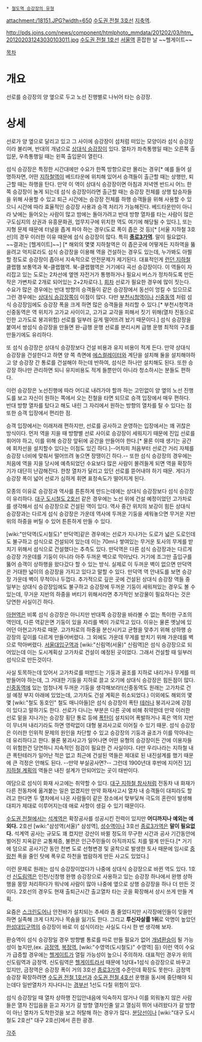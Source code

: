  * [[철도역 승강장의 유형]]

attachment:/18151.JPG?width=650
[[수도권 전철 3호선]] [[지축역]].

http://pds.joins.com/news/component/htmlphoto_mmdata/201202/03/htm_201202031243030103011.jpg
[[수도권 전철 1호선]] [[서울역]] 혼잡한 날 ~~헬게이트~~

{{{#!html
<iframe src="http://www.flickr.com/photos/ryanisland/8479705689/player/" width="500" height="375" frameborder="0" allowfullscreen webkitallowfullscreen mozallowfullscreen oallowfullscreen msallowfullscreen></iframe>
}}}

{{{+1 섬式 昇降場 / Island Platform }}}

[[목차]]

= 개요 =
선로를 승강장의 양 옆으로 두고 노선 진행별로 나뉘어 타는 승강장.

= 상세 =
선로가 양 옆으로 달리고 있고 그 사이에 승강장이 섬처럼 떠있는 모양이라 섬식 승강장 이라 불리며, 반대의 개념으로 [[상대식 승강장]]이 있다. 열차가 좌측통행일 때는 오른쪽 출입문, 우측통행일 때는 왼쪽 출입문이 열린다.

섬식 승강장은 특정한 시간대에만 수요가 한쪽 방향으로만 몰리는 경우[* 예를 들어 설명하자면, 어떤 [[지하철]]역이 베드타운에 위치해 있어서 승객들이 출근할 때는 상행만, 퇴근할 때는 하행을 탄다. 만약 이 역이 상대식 승강장이면 아침과 저녁엔 반드시 어느 한 쪽 승강장이 놀게 되는데 섬식 승강장이라면 출근할 때는 승강장 전체를 상행 탑승자들을 위해 사용할 수 있고 퇴근 시간에는 승강장 전체를 하행 승객들을 위해 사용할 수 있으니 시간에 따라 효율적인 승강장 사용과 승객 처리가 가능해진다. 베드타운만이 아니라 낮에는 들어오는 사람이 많고 밤에는 돌아가려고 반대 방향 열차를 타는 사람이 많은 구도심지의 상권과 유흥문화권, 업무지구에 위치한 역도 여기에 해당될 수 있다.], 또는 지형 문제 때문에 터널을 좁게 파야 하는 경우(도로 폭이 좁은 것 등)[* [서울 지하철 3호선]의 경우 이러한 이유 때문에 섬식 승강장이 많다. 특히 '''[[종로3가역]]'''. 말이 필요없다. ~~결과는 [헬게이트]~~] [* 해외의 몇몇 지하철역은 이 좁은곳에 어떻게든 지하역을 뚫을려고 억지로라도 섬식 승강장을 이용해 역을 건설하는 경우도 있는데, 누가봐도 아찔할 정도로 승강장이 좁아서 지속적으로 안전문제가 제기된다. 대표적인게 [[런던 지하철]] 클랩햄 보통역과 북-클랩햄역. 북-클랩햄역은 거기에다 곡선 승강장이다. 이 역들이 자리잡고 있는 도로는 2차선에 옆엔 자전거가 통행하거나 필요시 버스가 정차하도록 만든 작은 가변차로 2개로 되어있는 2+2차로다.], [[회차]] 선로가 필요한 경우에 많이 짓는다. 수요가 많은 경우에는 반대 방향의 승객들이 같은 승강장에서 동선이 엉킬 수 있으므로 그런 경우에는 [[상대식 승강장]]쪽이 이점이 많다. 다만 [[부천시청역]]이나 [[신중동역]] 처럼 섬식 승강장임에도 승강장 폭을 크게 하면 많은 승객들을 처리할 수 있다.[* 부천시청역과 신중동역은 역 위치가 고가교 사이이고, 고가교 교각을 피해서 짓기 위해(열차 진동으로 인한 고가도로 붕괴위험) 선로를 일부러 길게 떨어뜨려 놨기 때문이다.] 섬식 승강장을 붙여서 쌍섬식 승강장을 만들면 완-급행 운행 선로를 분리시켜 급행 운행 최적의 구조를 만들기에도 유리하다.

또 섬식 승강장은 상대식 승강장보다 건설 비용과 유지 비용이 적게 든다. 만약 상대식 승강장을 건설한다고 하면 양 쪽 측면에 [[에스컬레이터]]와 계단을 설치해 둘을 설치해야하고 양 승강장 간 통로를 건설해야 하는데 반하여, 섬식은 하나만 설치해도 된다. 또한 승강장 하나만 관리하면 되니 유지비용도 적게 들뿐만이 아니라 청소하시는 분들도 편하다. 

이런 승강장은 노선진행에 따라 어디로 내려가야 할까 하는 고민없이 양 옆의 노선 진행도를 보고 자신이 원하는 쪽에서 오는 전철을 타면 되므로 승객 입장에서 매우 편하다. 반대 방향 열차를 탔다고 해도 내린 그 자리에서 원하는 방향의 열차를 탈 수 있다는 점 또한 승객 입장에서 편리한 점.

승객 입장에서는 이래저래 편하지만, 선로를 공사하고 운영하는 입장에서는 꽤 귀찮은 방식이다. 먼저 역을 지을 때 방향별 선로 사이로 승강장이 세워지기 때문에 진입 선로를 휘어야 하고, 이를 위해 승강장 앞뒤에 공간을 만들어야 한다.[* 물론 이때 생기는 공간에 회차선을 설치할수 있다는 이점도 있긴 하다.]--어차피 처음부터 선로간 거리 자체를 승강장 너비에 맞춰서 떨어뜨려 놓으면 장땡이긴 하다.-- 또한 섬식 승강장의 경우에는 처음에 역을 지을 당시에 예측되었던 수요보다 많은 사람이 몰려들게 되면 역을 확장하기가 대단히 난감해진다. 한창 열차가 달리고 있던 선로를 뜯어내야 하기 때문. 게다가 승강장 폭이 넓어 선로가 심하게 휘면 표정속도가 떨어지게 된다.

모종의 이유로 승강장과 역사를 튼튼하게 만드는데에는 상대식 승강장보다 섬식 승강장이 유리하다. [[대구 도시철도 2호선]] 같은 경우에는 노선 위에 건설 예정이었던 고가차로를 생각해서 섬식 승강장으로 건설된 역이 있다. 역사 중간 위치의 보강이 힘든 상대식 승강장과는 다르게 섬식 승강장은 가운데 역사에 두꺼운 기둥을 세워놓으면 무거운 지반 위의 하중을 버틸 수 있어 튼튼하게 만들 수 있다.

[wiki:"만덕역(도시철도)" 만덕역]같은 경우에는 선로가 지나가는 도로가 넓은 도로인데도 불구하고 섬식으로 건설되어 있는데 이는 70m나 쌓여있는 무거운 토사의 무게를 받치기 위해서 섬식으로 건설했다는 추측도 있다. 만덕역은 다른 섬식 승강장과는 다르게 승강장 가운데를 기둥이 아니라 아주 두꺼운 벽으로 막아났다. 거기에 조그만 출입구를 뚫어 승객이 상하행을 왔다갔다 할 수 있는 방식. 실제로 이 두꺼운 벽이 없으면 만덕역은 거대한 넓이의 승강장을 가지고 있다고 말할 수 있다. 만덕역 역 안내도를 보면 승강장 가운데 벽이 무척이나 두껍다. 추가적으로 깊은 곳에 건설된 상대식 승강장 역들 중 일부는 상대식 승강장임에도 불구하고 승강장에 두꺼운 기둥이 세워져있는 경우도 볼 수 있는데, 무거운 지반의 하중을 버티기 위해서라면 추가적인 보강물이 필요하다는 것은 당연한 사실이긴 하다.

[[아현역]]은 비록 섬식 승강장은 아니지만 반대쪽 승강장을 바라볼 수 없는 특이한 구조의 역인데, 다른 역같은면 기둥이 있을 자리를 벽이 가로막고 있다. 이유는 물론 옛날에 있어던 아현고가차로 때문. 고가차로의 하중을 분산시키고 균형을 맞추기 위해 상하행 승강장의 깊이를 다르게 만들어버렸다. 그 외에도 가운데 무게를 받치기 위해 가운데를 벽으로 막아버렸다. [[서울대입구역]]과 [wiki:"신림역(서울)" 신림역]은 섬식 승강장으로 되어있는데 이는 도시계획상 고가차로 건설이 예정된 곳이었다. 그래서 건설할 때 일부러 섬식으로 만든것이다.

사실 토목하는데 있어서 고가차로를 떠받드는 기둥과 골조를 지하로 내리거나 무게를 떠받들어야 하는데, 그 거대한 기둥을 지하로 끌고 오기에 상대식 승강장은 힘든점이 많다. [[신중동역]]에 있는 엄청나게 두꺼운 기둥을 생각해보라!(신중동역도 원래는 고가차로 건설 예정 부지 아래에 있었는데, 고가차도 건설 계획은 취소되었다.) 이외에도 해외의 몇몇 [wiki:"철도 동호인" 철도 매니아들]은 섬식 승강장이 폭탄 [[테러]]나 붕괴사고에 강점이 있다고 말하기도 한다. 선로가 다니는 부분은 다른 곳에 비해 취약한데 만약 이러한 선로 밑을 지나가는 승강장 횡단 통로 등에 [[폭탄]]이 설치되어 폭발하거나 혹은 역의 지반이 무너져 내리기라도 하면 영락없이 대형 붕괴사고로 이어질 수 있기 때문. 섬식 승강장은 이러한 인위적 문제의 원인을 차단할 수 있고 승강장의 기둥과 골조가 이를 막아내는데 유리하다고 한다. 물론 붕괴사고가 일어나면 어떤 유형의 승강장이든 간에 이용자들이 위험한건 당연하니 지속적인 점검이 필요한 건 사실이다. 다만 우리나라는 지하철 내 큰 폭탄테러가 일어난 적은 없고 최근에 건설된 역들은 제대로 된 내진설계를 했기 때문에 큰 걱정은 안해도 된다. --만약 부실공사면?-- 그런데 1900년대 후반에 지어진 [[1기 지하철 계획]]의 역들은 내진 설계가 안되어있는 곳이 태반이다.

여담으로 섬식이 화재 사고에는 취약할 수 있다. [[대구 지하철 참사]]처럼 전동차 내 화재가 다른 전동차에 옮겨붙는 일은 없겠지만 만약 화재사고시 열차 내 승객들이 대피라도 할려고 한다면 두 열차에서 나온 사람들이 같은 장소에서 맞부딫쳐 극도의 혼란이 발생해 대피가 제대로 이루어지는데 애로 사항이 생길 수 있기 때문이다.

[[수도권 전철]]에서는  [[석계역]]은 확장공사를 성공시킨 전력이 있지만 '''어디까지나 예외는 예외다.''' 2호선 [wiki:"삼성역(서울)" 삼성역], [[성수역]]이나 3호선 [[종로3가역]]은 '''말이 필요없다.''' 석계역 공사는 규모도 꽤 컸지만 강산이 바뀔 정도의 무구한 시간과 공사 기간동안에 벌어진 지옥같은 교통체증, 불편은 인근주민들이 아직까지도 치를 떨게 만든다.[* 거기에 덤으로 공사기간 동안 천변 도로 선형변경 및 굴착으로 발생한 토사 때문에 임시로 [[중랑천]] 폭을 줄인 탓에 폭우로 하천을 범람하게 만든 사고도 있었다.]

이런 문제로 원래는 섬식 승강장이었다가 나중에 상대식 승강장으로 바뀐 역도 있다. 1호선 [[신도림역]]은 인천/신창행 완행 승강장으로 사용하고 있는 승강장 하나에서 완행 상하행을 몽땅 처리하다가 워낙에 사람이 많아 나중에 옆으로 상행 승강장을 하나 더 만든 것이다. 2호선의 경우도 현재 출퇴근시간 출고열차 타는 곳을 확장해서 상시 쓰게 만들 계획.

요즘은 [[스크린도어]]나 안전바가 설치되는 추세라 좀 줄었다지만 시각장애인들이 잊을만하면 실족해 크게 다치거나 목숨을 잃기도 한다. 그리고 '''투신자살률 1위'''로 악명이 높았던 [[한성대입구역]]의 승강장이 바로 이 섬식이라는 사실도 다시 한 번 생각해 보자.

환승역이 섬식 승강장일 경우 방향별 통로를 따로 만들 필요가 없어 [[개념환승]]이 될 가능성이 높지만,(ex. [[금정역]], [[복정역]], [wiki:"수영역(도시철도)" 수영역] 등) 이런 역이 수요가 급증할 경우에는 [[헬게이트]]가 열릴 가능성이 높으니 주의하자. 대표적인 경우가 위의 신도림역과 금정역. 신도림역은 [[헬게이트]]라서 때문에 1상대+1섬식 승강장으로 바꾸고 있지만, 금정역은 승강장 폭이 거의 3호선 [[종로3가역]] 수준인데 확장도 못한다. 금정역 승강장 확장하려면 [[수도권 전철 1호선]]과 [[수도권 전철 4호선]] 운행을 동시에 중단해야 되는데다 일반열차가 지나다니는 [[경부선]] 1선도 다칠 위험이 있다. 

섬식 승강장일 때 열차 상하행 진입안내음에 익숙하지 않거나 이를 외워놓지 않은 사람들은 열차 진입음을 듣고 자기가 갈 방향 열차인줄 알고 열심히 뛰어 내려왔다가 갈 방향이 아닌 열차가 도착한것을 보고 허탈해 하는 경우가 많다. [[분당선]]이나 [wiki:"대구 도시철도 2호선" 대구 2호선]에서 흔한 광경. 

[[각주]]
